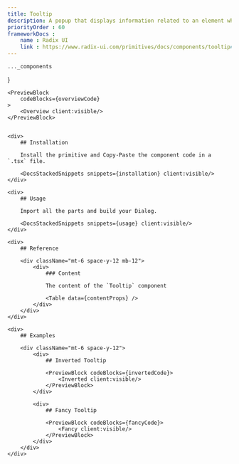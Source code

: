 ```yaml
---
title: Tooltip
description: A popup that displays information related to an element when the element receives keyboard focus or the mouse hovers over it.
priorityOrder : 60
frameworkDocs : 
    name : Radix UI
    link : https://www.radix-ui.com/primitives/docs/components/tooltip#api-reference
---
```




    ..._components
}

<div className="space-y-20">

    <PreviewBlock
        codeBlocks={overviewCode}
    >
        <Overview client:visible/>
    </PreviewBlock>


    <div>
        ## Installation

        Install the primitive and Copy-Paste the component code in a `.tsx` file.

        <DocsStackedSnippets snippets={installation} client:visible/>
    </div>

    <div>
        ## Usage

        Import all the parts and build your Dialog.
        
        <DocsStackedSnippets snippets={usage} client:visible/>
    </div>

    <div>
        ## Reference

        <div className="mt-6 space-y-12 mb-12"> 
            <div>
                ### Content 

                The content of the `Tooltip` component

                <Table data={contentProps} />
            </div>
        </div>
    </div>

    <div>
        ## Examples

        <div className="mt-6 space-y-12">
            <div>
                ## Inverted Tooltip

                <PreviewBlock codeBlocks={invertedCode}>
                    <Inverted client:visible/>
                </PreviewBlock>
            </div>

            <div>
                ## Fancy Tooltip

                <PreviewBlock codeBlocks={fancyCode}>
                    <Fancy client:visible/>
                </PreviewBlock>
            </div>
        </div>
    </div>
</div>